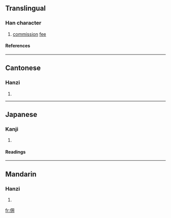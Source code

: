 {{see|傭}}

==Translingual==
===Han character===
{{Han char|rn=9|rad=人|as=05|sn=7|four=2722<sub>0</sub>|canj=人月手 (OBQ)}}
# [[commission]] [[fee]]
====References====
{{Han ref|kx=0100.021|dkj=00539|hdz=10137.030|uh=4F63|ud=20323|bh=A6FE|bd=42750}}
----
==Cantonese==
===Hanzi===
{{yue-hanzi|jyut=|y=yung6}}
# {{defn|Cantonese}}
----
==Japanese==
===Kanji===
{{ja-kanji|grade=|rs=人05}}
# {{defn|Japanese}} 
====Readings====
{{ja-readings|on=[[よう]] (yō)|kun=}}
----
==Mandarin==
===Hanzi===
{{cmn-hanzi|tra=傭|pin=[[yòng]] (yong4)|wg=yung<sup>4</sup>}}
# {{defn|Mandarin}}

[[fr:佣]]